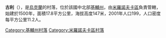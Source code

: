{{coord|49|37|3|N|30|58|32|E|scale:30000|display=title}}

'''古利'''（{{lang-uk|Гулі}}），是[[烏克蘭|烏克蘭]]的村落，位於該國中北部[[基輔州|基輔州]]，由[[米羅諾夫卡區|米羅諾夫卡區]]負責管轄，始建於1500年，面積17.8平方公里，海拔高度147米，2001年人口199，人口密度每平方公里11.2人。

{{DEFAULTSORT:Гулі}}
[[Category:基輔州村落|Category:基輔州村落]]
[[Category:米羅諾夫卡區村落|Category:米羅諾夫卡區村落]]


{{Kiev-geo-stub}}